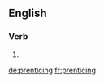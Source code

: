 ==English==

===Verb===
{{head|en|present participle}}

# {{present participle of|prentice|lang=en|nocat=1}}

[[de:prenticing]]
[[fr:prenticing]]